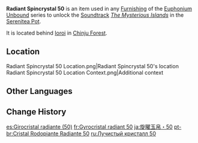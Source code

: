 {{Item Infobox
|id           = 141050
|image        = Item Radiant Spincrystal.png
|type         = Adventure Items
|group        = Radiant Spincrystals
|group2       = Inazuma Spincrystals
|quality      = 4
|invCategory  = Precious Items
|description  = This wondrous crystal contains a certain rhythm, like something beautiful woven from delicate silk. These items can be found throughout the mainland or from merchants who collect curios. The tune held within this crystal can be revivified in your [[Serenitea Pot]] using either "[[Euphonium Unbound: Winding]]" or "[[Euphonium Unbound: Soaring]]." The tune contained within this [[Radiant Spincrystal]] is "[[The Mysterious Islands]]."
|source1      = [[Chinju Forest]]
|track        = The Mysterious Islands
}}
'''Radiant Spincrystal 50''' is an item used in any [[Furnishing]] of the [[Euphonium Unbound]] series to unlock the [[Soundtrack]] ''[[The Mysterious Islands]]'' in the [[Serenitea Pot]].

It is located behind [[Ioroi]] in [[Chinju Forest]].

==Location==
<gallery>
Radiant Spincrystal 50 Location.png|Radiant Spincrystal 50's location
Radiant Spincrystal 50 Location Context.png|Additional context
</gallery>

==Other Languages==
{{Other Languages
|default_hidden = 1
|en      = Radiant Spincrystal 50
|zhs     = 旋曜玉帛・其五十
|zhs_rm  = Xuán Yào Yùbó - Qí Wǔshí
|zht     = 旋曜玉帛・其五十
|zht_rm  = Xuán Yào Yùbó - Qí Wǔshí
|ja      = 旋曜玉帛・50
|ja_rm   = Sen'you Gyokuhaku - Gojuu{{Assumed}}
|ko      = 빛나는 결정・50
|ko_rm   = Binnaneun Gyeoljeong - Osip
|es      = Girocristal radiante (50)
|fr      = Gyrocristal radiant 50
|ru      = Лучистый кристалл {{tt|50|}}
|th      = Radiant Spincrystal 50
|vi      = Ngọc Thạch Âm Vang 50
|de      = Strahlender Drehkristall L
|id      = Radiant Spincrystal 50
|pt      = Cristal Rodopiante Radiante 50
|tr      = Parlak Burgu Kristal 50
|it      = Voltacristallo radioso 50
}}

==Change History==
{{Change History|2.6}}

[[es:Girocristal radiante (50)]]
[[fr:Gyrocristal radiant 50]]
[[ja:旋曜玉帛・50]]
[[pt-br:Cristal Rodopiante Radiante 50]]
[[ru:Лучистый кристалл 50]]